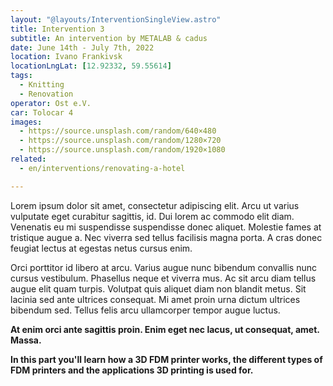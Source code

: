 ```yaml
---
layout: "@layouts/InterventionSingleView.astro"
title: Intervention 3
subtitle: An intervention by METALAB & cadus
date: June 14th - July 7th, 2022
location: Ivano Frankivsk
locationLngLat: [12.92332, 59.55614]
tags: 
  - Knitting
  - Renovation
operator: Ost e.V.
car: Tolocar 4
images:
  - https://source.unsplash.com/random/640×480
  - https://source.unsplash.com/random/1280×720
  - https://source.unsplash.com/random/1920×1080
related:
  - en/interventions/renovating-a-hotel

---
```

Lorem ipsum dolor sit amet, consectetur adipiscing elit. Arcu ut varius vulputate eget curabitur sagittis, id. Dui lorem ac commodo elit diam. Venenatis eu mi suspendisse suspendisse donec aliquet. Molestie fames at tristique augue a. Nec viverra sed tellus facilisis magna porta. A cras donec feugiat lectus at egestas netus cursus enim.

Orci porttitor id libero at arcu. Varius augue nunc bibendum convallis nunc cursus vestibulum. Phasellus neque et viverra mus. Ac sit arcu diam tellus augue elit quam turpis. Volutpat quis aliquet diam non blandit metus. Sit lacinia sed ante ultrices consequat. Mi amet proin urna dictum ultrices bibendum sed. Tellus felis arcu ullamcorper tempor augue luctus.

**At enim orci ante sagittis proin. Enim eget nec lacus, ut consequat, amet. Massa.**

**In this part you'll learn how a 3D FDM printer works, the different types of FDM printers and the applications 3D printing is used for.** 